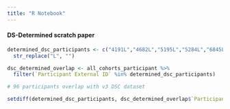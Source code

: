 ```yaml
---
title: "R Notebook"
---
```



#### DS-Determined scratch paper

```r
determined_dsc_participants <- c("4191L","4682L","5195L","5284L","6845L","10660L","10668L","11026L","11419L","11802L","12159L","12167L","12197L","12198L","12208L","12244L","12255L","12256L","12322L","12348L","12390L","12401L","12405L","12411L","12436L","12439L","12440L","12444L","12445L","12450L","12453L","12457L","12475L","12482L","12505L","12508L","12517L","12518L","12522L","12523L","12524L","12532L","12556L","12559L","12576L","12657L","12682L","12687L","12689L","12695L","12700L","12710L","12711L","12715L","12717L","12719L","12720L","12726L","12738L","12743L","12750L","12752L","12754L","12780L","12783L","12791L","12805L","12806L","12809L","12837L","12842L","12846L","12848L","12849L","12849L","12886L","12897L","12900L","12918L","12920L","13027L","13068L","13119L","13130L","13137L","13151L","13155L","13156L","13162L","13163L","13167L","13177L","13182L","13184L","13188L","13192L","13195L","13198L","13201L","13203L","13208L","13209L","13211L","13217L","13235L") %>% 
  str_replace("L", "")

```

```r
dsc_determined_overlap <- all_cohorts_participant %>% 
  filter(`Participant External ID` %in% determined_dsc_participants)

# 96 participants overlap with v3 DSC dataset
```


```r
setdiff(determined_dsc_participants, dsc_determined_overlap$`Participant External ID`)
```



